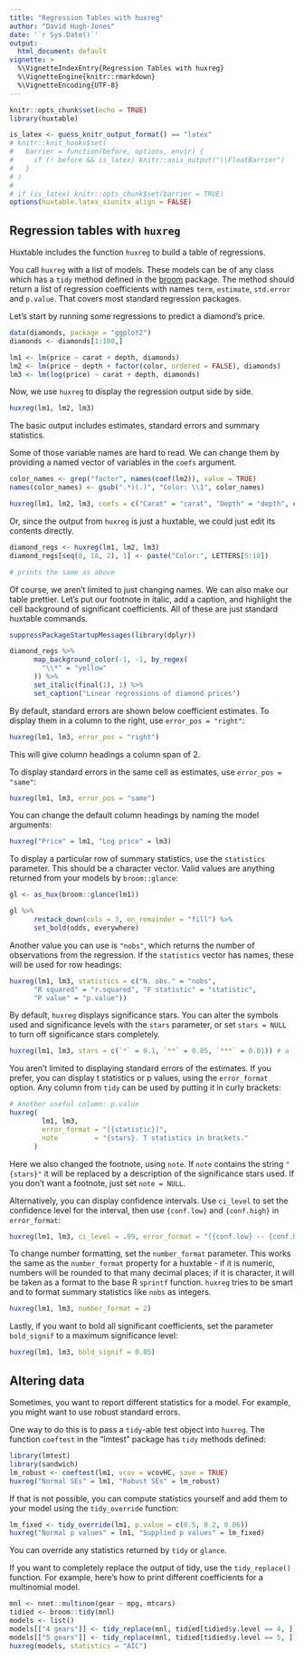 ```yaml
---
title: "Regression Tables with huxreg"
author: "David Hugh-Jones"
date: '`r Sys.Date()`'
output: 
  html_document: default
vignette: >
  %\VignetteIndexEntry{Regression Tables with huxreg}  
  %\VignetteEngine{knitr::rmarkdown}  
  %\VignetteEncoding{UTF-8}
---
```



```r
knitr::opts_chunk$set(echo = TRUE)
library(huxtable)

is_latex <- guess_knitr_output_format() == "latex"
# knitr::knit_hooks$set(
#   barrier = function(before, options, envir) {
#     if (! before && is_latex) knitr::asis_output("\\FloatBarrier")
#   }
# )
# 
# if (is_latex) knitr::opts_chunk$set(barrier = TRUE)
options(huxtable.latex_siunitx_align = FALSE)
```


## Regression tables with `huxreg`

Huxtable includes the function `huxreg` to build a table of regressions.

You call `huxreg` with a list of models. These models can be of any class
which has a `tidy` method defined in the
[broom](https://cran.r-project.org/?package=broom) package. The method should
return a list of regression coefficients with names `term`, `estimate`,
`std.error` and `p.value`. That covers most standard regression packages.

Let's start by running some regressions to predict a diamond's price.


```r
data(diamonds, package = "ggplot2")
diamonds <- diamonds[1:100,]

lm1 <- lm(price ~ carat + depth, diamonds)
lm2 <- lm(price ~ depth + factor(color, ordered = FALSE), diamonds)
lm3 <- lm(log(price) ~ carat + depth, diamonds)
```


Now, we use `huxreg` to display the regression output side by side.


```r

huxreg(lm1, lm2, lm3)
```


The basic output includes estimates, standard errors and summary statistics. 

Some of those variable names are hard to read. We can change them by providing
a named vector of variables in the `coefs` argument.


```r
color_names <- grep("factor", names(coef(lm2)), value = TRUE)
names(color_names) <- gsub(".*)(.)", "Color: \\1", color_names)

huxreg(lm1, lm2, lm3, coefs = c("Carat" = "carat", "Depth" = "depth", color_names))
```


Or, since the output from `huxreg` is just a huxtable, we could just
edit its contents directly.


```r
diamond_regs <- huxreg(lm1, lm2, lm3)
diamond_regs[seq(8, 18, 2), 1] <- paste("Color:", LETTERS[5:10])

# prints the same as above

```

Of course, we aren't limited to just changing names. We can also make our table
prettier. Let's put our footnote in italic, add a caption, and highlight
the cell background of significant coefficients. All of these are just standard
huxtable commands.


```r
suppressPackageStartupMessages(library(dplyr))

diamond_regs %>% 
      map_background_color(-1, -1, by_regex(
        "\\*" = "yellow"
      )) %>% 
      set_italic(final(1), 1) %>% 
      set_caption("Linear regressions of diamond prices")

```


By default, standard errors are shown below coefficient estimates. To display
them in a column to the right, use `error_pos = "right"`:


```r
huxreg(lm1, lm3, error_pos = "right")
```


This will give column headings a column span of 2.

To display standard errors in the same cell as estimates, use `error_pos = "same"`:


```r
huxreg(lm1, lm3, error_pos = "same")
```


You can change the default column headings by naming the model arguments:


```r
huxreg("Price" = lm1, "Log price" = lm3)
```


To display a particular row of summary statistics, use the `statistics`
parameter. This should be a character vector. Valid values are anything returned
from your models by `broom::glance`:


```r
gl <- as_hux(broom::glance(lm1))

gl %>% 
      restack_down(cols = 3, on_remainder = "fill") %>% 
      set_bold(odds, everywhere)
```


Another value you can use is `"nobs"`, which
returns the number of observations from the regression. If the `statistics`
vector has names, these will be used for row headings:


```r
huxreg(lm1, lm3, statistics = c("N. obs." = "nobs", 
      "R squared" = "r.squared", "F statistic" = "statistic",
      "P value" = "p.value"))
```


By default, `huxreg` displays significance stars. You can alter the symbols used
and significance levels with the `stars` parameter, or set `stars = NULL` to
turn off significance stars completely.


```r
huxreg(lm1, lm3, stars = c(`*` = 0.1, `**` = 0.05, `***` = 0.01)) # a little boastful?
```


You aren't limited to displaying standard errors of the estimates. If you
prefer, you can display t statistics or p values, using the `error_format`
option. Any column from `tidy` can be used by putting it in curly brackets:


```r
# Another useful column: p.value
huxreg(
        lm1, lm3, 
        error_format = "[{statistic}]", 
        note         = "{stars}. T statistics in brackets."
      )

```


Here we also changed the footnote, using `note`. If `note` contains the string
`"{stars}"` it will be replaced by a description of the significance stars used.
If you don't want a footnote, just set `note = NULL`.

Alternatively, you can display confidence intervals. Use `ci_level` to set the
confidence level for the interval, then use `{conf.low}` and `{conf.high}` in
`error_format`:


```r
huxreg(lm1, lm3, ci_level = .99, error_format = "({conf.low} -- {conf.high})")
```


To change number formatting, set the `number_format` parameter. This works the
same as the `number_format` property for a huxtable - if it is numeric, numbers
will be rounded to that many decimal places; if it is character, it will be
taken as a format to the base R `sprintf` function. `huxreg` tries to be smart
and to format summary statistics like `nobs` as integers.


```r
huxreg(lm1, lm3, number_format = 2)
```


Lastly, if you want to bold all significant coefficients, set the parameter
`bold_signif` to a maximum significance level:


```r
huxreg(lm1, lm3, bold_signif = 0.05)
```


## Altering data

Sometimes, you want to report different statistics for a model. For example, you
might want to use robust standard errors.

One way to do this is to pass a `tidy`-able test object into `huxreg`. The
function `coeftest` in the "lmtest" package has `tidy` methods defined:


```r
library(lmtest)
library(sandwich)
lm_robust <- coeftest(lm1, vcov = vcovHC, save = TRUE)
huxreg("Normal SEs" = lm1, "Robust SEs" = lm_robust)
```


If that is not possible, you can compute statistics yourself and add them to
your model using the `tidy_override` function:


```r
lm_fixed <- tidy_override(lm1, p.value = c(0.5, 0.2, 0.06))
huxreg("Normal p values" = lm1, "Supplied p values" = lm_fixed)
```


You can override any statistics returned by `tidy` or `glance`.

If you want to completely replace the output of tidy, use the `tidy_replace()`
function. For example, here's how to print different coefficients for a 
multinomial model.


```r
mnl <- nnet::multinom(gear ~ mpg, mtcars)
tidied <- broom::tidy(mnl)
models <- list()
models[["4 gears"]] <- tidy_replace(mnl, tidied[tidied$y.level == 4, ])
models[["5 gears"]] <- tidy_replace(mnl, tidied[tidied$y.level == 5, ])
huxreg(models, statistics = "AIC")
```

